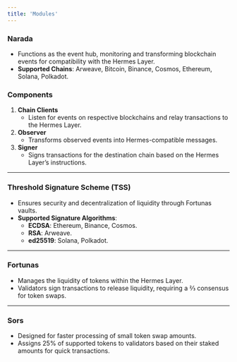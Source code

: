 ```yaml
---
title: 'Modules'
---
```


### **Narada**

- Functions as the event hub, monitoring and transforming blockchain events for compatibility with the Hermes Layer.
- **Supported Chains**: Arweave, Bitcoin, Binance, Cosmos, Ethereum, Solana, Polkadot.

### Components

1. **Chain Clients**
    - Listen for events on respective blockchains and relay transactions to the Hermes Layer.
2. **Observer**
    - Transforms observed events into Hermes-compatible messages.
3. **Signer**
    - Signs transactions for the destination chain based on the Hermes Layer’s instructions.

---

### **Threshold Signature Scheme (TSS)**

- Ensures security and decentralization of liquidity through Fortunas vaults.
- **Supported Signature Algorithms**:
    - **ECDSA**: Ethereum, Binance, Cosmos.
    - **RSA**: Arweave.
    - **ed25519**: Solana, Polkadot.

---

### **Fortunas**

- Manages the liquidity of tokens within the Hermes Layer.
- Validators sign transactions to release liquidity, requiring a ⅔ consensus for token swaps.

---

### **Sors**

- Designed for faster processing of small token swap amounts.
- Assigns 25% of supported tokens to validators based on their staked amounts for quick transactions.